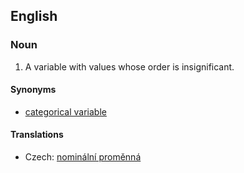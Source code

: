 ==English==
{{wikipedia}}
===Noun===
{{en-noun|sg=[[nominal]] [[variable]]}}

# {{statistics}} A variable with values whose order is insignificant.

====Synonyms====
* [[categorical variable]]

====Translations====
{{trans-top|nominal variable}}
* Czech: [[nominální proměnná]] {{f}}
{{trans-mid}}
{{trans-bottom}}